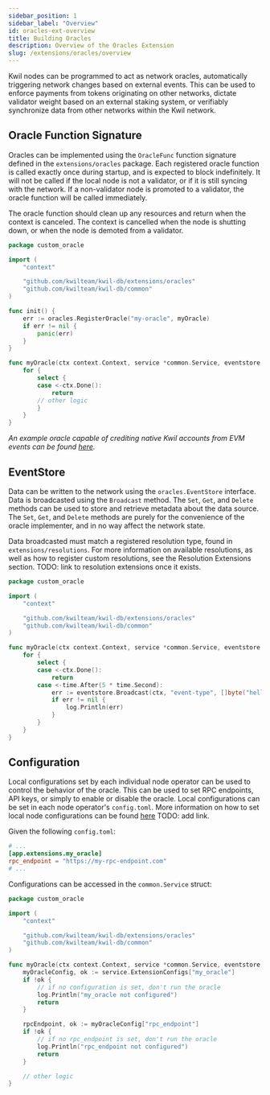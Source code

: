 ```yaml
---
sidebar_position: 1
sidebar_label: "Overview"
id: oracles-ext-overview
title: Building Oracles
description: Overview of the Oracles Extension
slug: /extensions/oracles/overview
---
```


Kwil nodes can be programmed to act as network oracles, automatically triggering network changes based on external events.
This can be used to enforce payments from tokens originating on other networks, dictate validator weight based on an external staking system,
or verifiably synchronize data from other networks within the Kwil network.

## Oracle Function Signature

Oracles can be implemented using the `OracleFunc` function signature defined in the `extensions/oracles` package. Each registered oracle function is called exactly once during
startup, and is expected to block indefinitely. It will not be called if the local node is not a validator, or if it is still syncing with the network. If a non-validator
node is promoted to a validator, the oracle function will be called immediately.

The oracle function should clean up any resources and return when the context is canceled. The context is cancelled when the node is shutting down,
or when the node is demoted from a validator.

```go
package custom_oracle

import (
    "context"

    "github.com/kwilteam/kwil-db/extensions/oracles"
    "github.com/kwilteam/kwil-db/common"
)

func init() {
    err := oracles.RegisterOracle("my-oracle", myOracle)
    if err != nil {
        panic(err)
    }
}

func myOracle(ctx context.Context, service *common.Service, eventstore oracles.EventStore) {
    for {
        select {
        case <-ctx.Done():
            return
        // other logic
        }
    }
}
```

_An example oracle capable of crediting native Kwil accounts from EVM events
can be found [here](<https://github.com/kwilteam/kwil-db/tree/main/extensions/oracles/eth_deposits>)._

## EventStore

Data can be written to the network using the `oracles.EventStore` interface. Data is broadcasted using the `Broadcast` method.
The `Set`, `Get`, and `Delete` methods can be used to store and retrieve metadata about the data source. The `Set`, `Get`, and `Delete` methods
are purely for the convenience of the oracle implementer, and in no way affect the network state.

Data broadcasted must match a registered resolution type, found in `extensions/resolutions`. For more information on available resolutions, as well
as how to register custom resolutions, see the Resolution Extensions section. TODO: link to resolution extensions once it exists.

```go
package custom_oracle

import (
    "context"

    "github.com/kwilteam/kwil-db/extensions/oracles"
    "github.com/kwilteam/kwil-db/common"
)

func myOracle(ctx context.Context, service *common.Service, eventstore oracles.EventStore) {
    for {
        select {
        case <-ctx.Done():
            return
        case <-time.After(5 * time.Second):
            err := eventstore.Broadcast(ctx, "event-type", []byte("hello world"))
            if err != nil {
                log.Println(err)
            }
        }
    }
}
```

## Configuration

Local configurations set by each individual node operator can be used to control the behavior of the oracle. This can be used to set RPC endpoints,
API keys, or simply to enable or disable the oracle. Local configurations can be set in each node operator's `config.toml`.
More information on how to set local node configurations can be found [here](<google.com>) TODO: add link.

Given the following `config.toml`:

```toml title="config.toml"
# ...
[app.extensions.my_oracle]
rpc_endpoint = "https://my-rpc-endpoint.com"
# ...
```

Configurations can be accessed in the `common.Service` struct:

```go
package custom_oracle

import (
    "context"

    "github.com/kwilteam/kwil-db/extensions/oracles"
    "github.com/kwilteam/kwil-db/common"
)

func myOracle(ctx context.Context, service *common.Service, eventstore oracles.EventStore) {
    myOracleConfig, ok := service.ExtensionConfigs["my_oracle"]
    if !ok {
        // if no configuration is set, don't run the oracle
        log.Println("my_oracle not configured")
        return
    }

    rpcEndpoint, ok := myOracleConfig["rpc_endpoint"]
    if !ok {
        // if no rpc_endpoint is set, don't run the oracle
        log.Println("rpc_endpoint not configured")
        return
    }

    // other logic
}
```